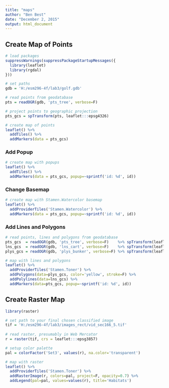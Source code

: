 ```yaml
---
title: "maps"
author: "Ben Best"
date: "December 2, 2015"
output: html_document
---
```


## Create Map of Points

```r
# load packages
suppressWarnings(suppressPackageStartupMessages({
  library(leaflet)
  library(rgdal)
}))

# set paths
gdb = 'H:/esm296-4f/lab3/golf.gdb'

# read points from geodatabase
pts = readOGR(gdb, 'pts_tree', verbose=F)

# project points to geographic projection
pts_gcs = spTransform(pts, leaflet:::epsg4326)

# create map of points
leaflet() %>%
  addTiles() %>%
  addMarkers(data = pts_gcs) 
```

### Add Popup

```r
# create map with popups
leaflet() %>%
  addTiles() %>%
  addMarkers(data = pts_gcs, popup=~sprintf('id: %d', id)) 
```

### Change Basemap

```r
# create map with Stamen.Watercolor basemap
leaflet() %>%  
  addProviderTiles('Stamen.Watercolor') %>%
  addMarkers(data = pts_gcs, popup=~sprintf('id: %d', id))
```

### Add Lines and Polygons

```r
# read points, lines and polygons from geodatabase
pts_gcs  = readOGR(gdb, 'pts_tree', verbose=F)    %>% spTransform(leaflet:::epsg4326)
lns_gcs  = readOGR(gdb, 'lns_cart', verbose=F)    %>% spTransform(leaflet:::epsg4326)
plys_gcs = readOGR(gdb, 'plys_bunker', verbose=F) %>% spTransform(leaflet:::epsg4326)

# map with lines and polygons
leaflet() %>%  
  addProviderTiles('Stamen.Toner') %>%
  addPolygons(data=plys_gcs, color='yellow', stroke=F) %>%  
  addPolylines(data=lns_gcs) %>%
  addMarkers(data=pts_gcs, popup=~sprintf('id: %d', id))
```

## Create Raster Map

```r
library(raster)

# set path to your final chosen classified image
tif = 'H:/esm296-4f/lab3/images_rect/vid_sec166_5.tif'
  
# read raster, presumably in Web Mercator
r = raster(tif, crs = leaflet:::epsg3857)

# setup color palette
pal = colorFactor('Set3', values(r), na.color='transparent')

# map with raster
leaflet() %>%  
  addProviderTiles('Stamen.Toner') %>%
  addRasterImage(r, colors=pal, project=F, opacity=0.7) %>%
  addLegend(pal=pal, values=values(r), title='Habitats')
```
